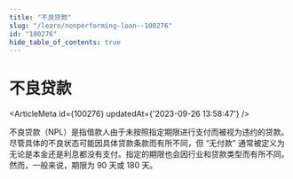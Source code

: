 ```yaml
---
title: "不良贷款"
slug: "/learn/nonperforming-loan--100276"
id: "100276"
hide_table_of_contents: true
---
```



# 不良贷款

<ArticleMeta id={100276} updatedAt={'2023-09-26 13:58:47'} />
<div className='border-solid border-b border-t-0 my-4 border-[var(--ifm-color-gray-300)]' />

不良贷款（NPL）是指借款人由于未按照指定期限进行支付而被视为违约的贷款。尽管具体的不良状态可能因具体贷款条款而有所不同，但 “无付款” 通常被定义为无论是本金还是利息都没有支付。指定的期限也会因行业和贷款类型而有所不同。然而，一般来说，期限为 90 天或 180 天。

